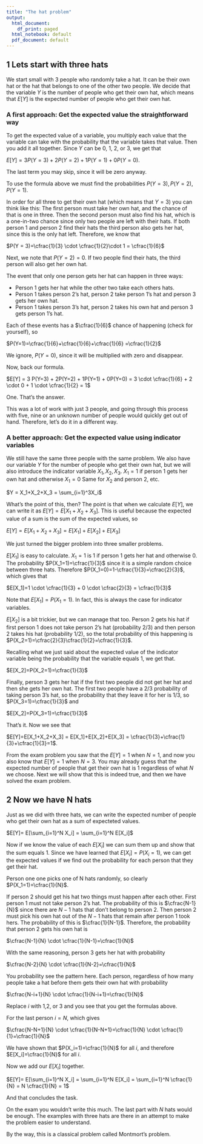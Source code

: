 ```yaml
---
title: "The hat problem"
output:
  html_document:
    df_print: paged
  html_notebook: default
  pdf_document: default
---
```


## 1 Lets start with three hats

We start small with 3 people who randomly take a hat. It can be their own hat or the hat that belongs to one of the other two people. We decide that the variable $Y$ is the number of people who get their own hat, which means that $E[Y]$ is the expected number of people who get their own hat.

### A first approach: Get the expected value the straightforward way

To get the expected value of a variable, you multiply each value that the variable can take with the probability that the variable takes that value. Then you add it all together. Since $Y$ can be 0, 1, 2, or 3, we get that

$E[Y] = 3 P(Y=3) + 2P(Y=2) + 1P(Y=1) + 0P(Y=0)$.

The last term you may skip, since it will be zero anyway.

To use the formula above we must find the probabilities $P(Y=3), P(Y=2), P(Y=1)$.

In order for all three to get their own hat (which means that $Y=3$) you can think like this: The first person must take her own hat, and the chance of that is one in three. Then the second person must also find his hat, which is a one-in-two chance since only two people are left with their hats. If both person 1 and person 2 find their hats the third person also gets her hat, since this is the only hat left. Therefore, we know that

$P(Y = 3)=\cfrac{1}{3} \cdot \cfrac{1}{2}\cdot 1 = \cfrac{1}{6}$

Next, we note that $P(Y = 2)=0$. If two people find their hats, the third person will also get her own hat.

The event that only one person gets her hat can happen in three ways:

* Person 1 gets her hat while the other two take each others hats.
* Person 1 takes person 2's hat, person 2 take person 1's hat and person 3 gets her own hat.
* Person 1 takes person 3's hat, person 2 takes his own hat and person 3 gets person 1's hat.

Each of these events has a $\cfrac{1}{6}$ chance of happening (check for yourself), so

$P(Y=1)=\cfrac{1}{6}+\cfrac{1}{6}+\cfrac{1}{6} =\cfrac{1}{2}$

We ignore, $P(Y=0)$, since it will be multiplied with zero and disappear.

Now, back our formula.

$E[Y] = 3 P(Y=3) + 2P(Y=2) + 1P(Y=1) + 0P(Y=0) = 3 \cdot \cfrac{1}{6} + 2 \cdot 0 + 1 \cdot \cfrac{1}{2} =  1$

One. That's the answer.

This was a lot of work with just 3 people, and going through this process with five, nine or an unknown number of people would quickly get out of hand. Therefore, let's do it in a different way.

### A better approach: Get the expected value using indicator variables

We still have the same three people with the same problem. We also have our variable $Y$ for the number of people who get their own hat, but we will also introduce the indicator variable $X_1, X_2, X_3$. $X_1=1$ if person 1 gets her own hat and otherwise $X_1=0$ Same for $X_2$ and person 2, etc.

$Y = X_1+X_2+X_3 = \sum_{i=1}^3X_i$

What's the point of this, then? The point is that when we calculate $E[Y]$, we can write it as $E[Y]=E[X_1+X_2+X_3]$. This is useful because the expected value of a sum is the sum of the expected values, so

$E[Y]=E[X_1+X_2+X_3] = E[X_1]+E[X_2]+E[X_3]$
 
We just turned the bigger problem into three smaller problems.

$E[X_1]$ is easy to calculate. $X_1=1$ is 1 if person 1 gets her hat and otherwise 0. The probability $P(X_1=1)=\cfrac{1}{3}$ since it is a simple random choice between three hats. Therefore $P(X_1=0)=1-\cfrac{1}{3}=\cfrac{2}{3}$, which gives that

$E[X_1]=1 \cdot \cfrac{1}{3} + 0 \cdot \cfrac{2}{3} = \cfrac{1}{3}$

Note that $E[X_1]=P(X_1=1)$. In fact, this is always the case for indicator variables.

$E[X_2]$ is a bit trickier, but we can manage that too. Person 2 gets his hat if first person 1 does not take person 2's hat (probability 2/3) and then person 2 takes his hat (probability 1/2), so the total probability of this happening is $P(X_2=1)=\cfrac{2}{3}\cfrac{1}{2}=\cfrac{1}{3}$.

Recalling what we just said about the expected value of the indicator variable being the probability that the variable equals 1, we get that.

$E[X_2]=P(X_2=1)=\cfrac{1}{3}$

Finally, person 3 gets her hat if the first two people did not get her hat and then she gets her own hat. The first two people have a 2/3 probability of taking person 3's hat, so the probability that they leave it for her is 1/3, so $P(X_3=1)=\cfrac{1}{3}$ and

$E[X_2]=P(X_3=1)=\cfrac{1}{3}$

That's it. Now we see that

$E[Y]=E[X_1+X_2+X_3] = E[X_1]+E[X_2]+E[X_3] = \cfrac{1}{3}+\cfrac{1}{3}+\cfrac{1}{3}=1$.

From the exam problem you saw that the $E[Y]=1$ when $N=1$, and now you also know that $E[Y]=1$ when $N=3$. You may already guess that the expected number of people that get their own hat is 1 regardless of what $N$ we choose. Next we will show that this is indeed true, and then we have solved the exam problem.

## 2 Now we have N hats

Just as we did with three hats, we can write the expected number of people who get their own hat as a sum of expecteted values.

$E[Y]= E[\sum_{i=1}^N X_i] = \sum_{i=1}^N E[X_i]$

Now if we know the value of each $E[X_i]$ we can sum them up and show that the sum equals 1. Since we have learned that $E[X_i]=P(X_i=1)$, we can get the expected values if we find out the probability for each person that they get their hat.

Person one one picks one of N hats randomly, so clearly $P(X_1=1)=\cfrac{1}{N}$.

If person 2 should get his hat two things must happen after each other. First person 1 must not take person 2's hat. The probability of this is $\cfrac{N-1}{N}$ since there are $N-1$ hats that don't belong to person 2. Then person 2 must pick his own hat out of the $N-1$ hats that remain after person 1 took hers. The probability of this is $\cfrac{1}{N-1}$. Therefore, the probability that person 2 gets his own hat is

$\cfrac{N-1}{N} \cdot \cfrac{1}{N-1}=\cfrac{1}{N}$

With the same reasoning, person 3 gets her hat with probability

$\cfrac{N-2}{N} \cdot \cfrac{1}{N-2}=\cfrac{1}{N}$

You probability see the pattern here. Each person, regardless of how many people take a hat before them gets their own hat with probability

$\cfrac{N-i+1}{N} \cdot \cfrac{1}{N-i+1}=\cfrac{1}{N}$

Replace $i$ with 1,2, or 3 and you see that you get the formulas above.

For the last person $i=N$, which gives

$\cfrac{N-N+1}{N} \cdot \cfrac{1}{N-N+1}=\cfrac{1}{N} \cdot \cfrac{1}{1}=\cfrac{1}{N}$

We have shown that $P(X_i=1)=\cfrac{1}{N}$ for all $i$, and therefore $E[X_i]=\cfrac{1}{N}$ for all $i$.

Now we add our $E[X_i]$ together.

$E[Y]= E[\sum_{i=1}^N X_i] = \sum_{i=1}^N E[X_i] = \sum_{i=1}^N \cfrac{1}{N} = N \cfrac{1}{N} = 1$

And that concludes the task.

On the exam you wouldn't write this much. The last part with $N$ hats would be enough. The examples with three hats are there in an attempt to make the problem easier to understand.

By the way, this is a classical problem called Montmort's problem.